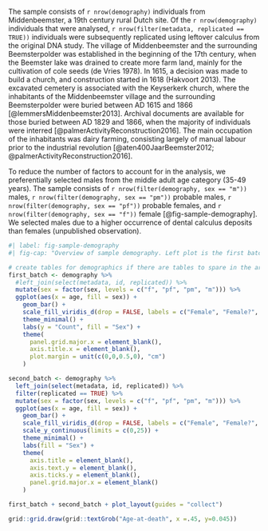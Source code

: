 <!-- Demographics and description of MB11 sample, selection criteria. -->
The sample consists of `r nrow(demography)` individuals from Middenbeemster,
a 19th century rural Dutch site.
Of the `r nrow(demography)` individuals that were analysed,
`r nrow(filter(metadata, replicated == TRUE))` individuals were subsequently
replicated using leftover calculus from the original DNA study.
<!--in the same lab? different lab? -->
The village of Middenbeemster and the surrounding Beemsterpolder was established
in the beginning of the 17th century, when the Beemster lake was drained to
create more farm land, mainly for the cultivation of cole seeds (de Vries 1978).
In 1615, a decision was made to build a church, and
construction started in 1618 (Hakvoort 2013). The excavated cemetery is associated
with the Keyserkerk church, where the inhabitants of the Middenbeemster village
and the surrounding Beemsterpolder were buried between AD 1615 and 1866
[@lemmersMiddenbeemster2013]. Archival documents are available for those buried
between AD 1829 and 1866, when the majority of individuals were interred
[@palmerActivityReconstruction2016]. The main occupation of the inhabitants
was dairy farming, consisting largely of manual labour prior to the industrial
revolution [@aten400JaarBeemster2012; @palmerActivityReconstruction2016].

To reduce the number of factors to account for
in the analysis, we preferentially selected males from the middle adult age category
(35-49 years). The sample consists of `r nrow(filter(demography, sex == "m"))` males,
`r nrow(filter(demography, sex == "pm"))` probable males,
`r nrow(filter(demography, sex == "pf"))` probable females, and
`r nrow(filter(demography, sex == "f"))` female [@fig-sample-demography].
We selected males due to a higher
occurrence of dental calculus deposits than females (unpublished observation).

<!-- use plot to show original and replicated sample demographics? -->
```r
#| label: fig-sample-demography
#| fig-cap: "Overview of sample demography. Left plot is the first batch and right plot is the replication batch with 29 of the individuals from the first batch. eya = early young adult (18-24 years); lya = late young adult (25-34 years); ma = middle adult (35-49 years); old = old adult (50+ years). Male? = probable male; Female? = probable female."

# create tables for demographics if there are tables to spare in the article
first_batch <- demography %>%
  #left_join(select(metadata, id, replicated)) %>%
  mutate(sex = factor(sex, levels = c("f", "pf", "pm", "m"))) %>% 
  ggplot(aes(x = age, fill = sex)) +
    geom_bar() +
    scale_fill_viridis_d(drop = FALSE, labels = c("Female", "Female?", "Male?", "Male")) +
    theme_minimal() +
    labs(y = "Count", fill = "Sex") +
    theme(
      panel.grid.major.x = element_blank(),
      axis.title.x = element_blank(),
      plot.margin = unit(c(0,0,0.5,0), "cm")
    )

second_batch <- demography %>%
  left_join(select(metadata, id, replicated)) %>%
  filter(replicated == TRUE) %>% 
  mutate(sex = factor(sex, levels = c("f", "pf", "pm", "m"))) %>% 
  ggplot(aes(x = age, fill = sex)) +
    geom_bar() +
    scale_fill_viridis_d(drop = FALSE, labels = c("Female", "Female?", "Male?", "Male")) +
    scale_y_continuous(limits = c(0,25)) +
    theme_minimal() +
    labs(fill = "Sex") +
    theme(
      axis.title = element_blank(),
      axis.text.y = element_blank(),
      axis.ticks.y = element_blank(),
      panel.grid.major.x = element_blank()
    )

first_batch + second_batch + plot_layout(guides = "collect")

grid::grid.draw(grid::textGrob("Age-at-death", x =.45, y=0.045))
```
